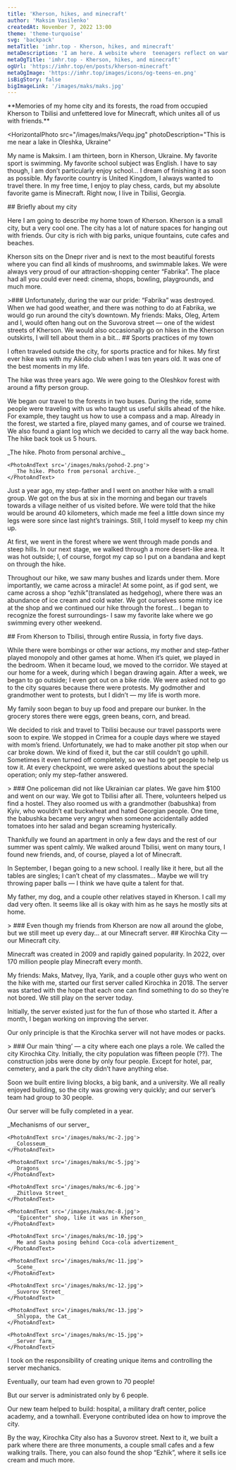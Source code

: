 ```yaml
---
title: 'Kherson, hikes, and minecraft'
author: 'Maksim Vasilenko'
createdAt: November 7, 2022 13:00
theme: 'theme-turquoise'
svg: 'backpack'
metaTitle: 'imhr.top - Kherson, hikes, and minecraft'
metaDescription: 'I am here. A website where  teenagers reflect on war and peace.'
metaOgTitle: 'imhr.top - Kherson, hikes, and minecraft'
ogUrl: 'https://imhr.top/en/posts/kherson-minecraft'
metaOgImage: 'https://imhr.top/images/icons/og-teens-en.png'
isBigStory: false
bigImageLink: '/images/maks/maks.jpg'
---
```


<Heading img="/images/maks/maks.jpg" />

<Medium>
  **Memories of my home city and its forests, the road from occupied Kherson to Tbilisi and unfettered love for Minecraft, which unites all of us with friends.**
</Medium>

<HorizontalPhoto
  src="/images/maks/Vequ.jpg"
  photoDescription="This is me near a lake in Oleshka, Ukraine"
>
  My name is Maksim. I am thirteen, born in Kherson, Ukraine. My favorite sport is swimming. My favorite school subject was English. I have to say though, I am don’t particularly enjoy school… I dream of finishing it as soon as possible. My favorite country is United Kingdom, I always wanted to travel there. In my free time, I enjoy to play chess, cards, but my absolute favorite game is Minecraft. Right now, I live in Tbilisi, Georgia.
</HorizontalPhoto>

<Medium>
  ## Briefly about my city

  Here I am going to describe my home town of Kherson. Kherson is a small city, but a very cool one. The city has a lot of nature spaces for hanging out with friends. Our city is rich with big parks, unique fountains, cute cafes and beaches.

  Kherson sits on the Dnepr river and is next to the most beautiful forests where you can find all kinds of mushrooms, and swimmable lakes. We were always very proud of our attraction-shopping center “Fabrika”. The place had all you could ever need: cinema, shops, bowling, playgrounds, and much more.

</Medium>

<Large>
  >### Unfortunately, during the war our pride: “Fabrika” was destroyed.
</Large>

<Medium>
  When we had good weather, and there was nothing to do at Fabrika, we would go run around the city’s downtown. My friends: Maks, Oleg, Artem and I, would often hang out on the Suvorova street — one of the widest streets of Kherson. We would also occasionally go on hikes in the Kherson outskirts, I will tell about them in a bit…
</Medium>

<Fullpage>
  <PhotoFullPage
    className="mt-2"
    src="/images/maks/kherson.jpg"
    text="My favorite street of Kherson. Photo taken from  https://khers-on.com"
  />
</Fullpage>

<Medium>
  ## Sports practices of my town

  I often traveled outside the city, for sports practice and for hikes. My first ever hike was with my Aikido club when I was ten years old. It was one of the best moments in my life.
  
  The hike was three years ago. We were going to the Oleshkov forest with around a fifty person group.

  We began our travel to the forests in two buses. During the ride, some people were traveling with us who taught us useful skills ahead of the hike. For example, they taught us how to use a compass and a map. Already in the forest, we started a fire, played many games, and of course we trained. We also found a giant log which we decided to carry all the way back home. The hike back took us 5 hours.

</Medium>

<Large>
  <Slider>
    <PhotoAndText src='/images/maks/pohod-1.png'>
      _The hike. Photo from personal archive._
    </PhotoAndText>

    <PhotoAndText src='/images/maks/pohod-2.png'>
      _The hike. Photo from personal archive._
    </PhotoAndText>

  </Slider>
</Large>

<Medium>
  Just a year ago, my step-father and I went on another hike with a small group. We got on the bus at six in the morning and began our travels towards a village neither of us visited before. We were told that the hike would be around 40 kilometers, which made me feel a little down since my legs were sore since last night’s trainings. Still, I told myself to keep my chin up.

  At first, we went in the forest where we went through made ponds and steep hills. In our next stage, we walked through a more desert-like area. It was hot outside; I, of course, forgot my cap so I put on a bandana and kept on through the hike.

  Throughout our hike, we saw many bushes and lizards under them. More importantly, we came across a miracle! At some point, as if god sent, we came across a shop “ezhik”(translated as hedgehog), where there was an abundance of ice cream and cold water. We got ourselves some minty ice at the shop and we continued our hike through the forest… I began to recognize the forest surroundings- I saw my favorite lake where we go swimming every other weekend.

</Medium>

<Medium>
  ## From Kherson to Tbilisi, through entire Russia, in forty five days.

  While there were bombings or other war actions, my mother and step-father played monopoly and other games at home. When it’s quiet, we played in the bedroom. When it became loud, we moved to the corridor. We stayed at our home for a week, during which I began drawing again. After a week, we began to go outside; I even got out on a bike ride. We were asked not to go to the city squares because there were protests. My godmother and grandmother went to protests, but I didn’t — my life is worth more.

  My family soon began to buy up food and prepare our bunker. In the grocery stores there were eggs, green beans, corn, and bread.

  We decided to risk and travel to Tbilisi because our travel passports were soon to expire. We stopped in Crimea for a couple days where we stayed with mom’s friend. Unfortunately, we had to make another pit stop when our car broke down. We kind of fixed it, but the car still couldn’t go uphill. Sometimes it even turned off completely, so we had to get people to help us tow it. At every checkpoint, we were asked questions about the special operation; only my step-father answered.
</Medium>

<Large>
  > ### One policeman did not like Ukrainian car plates. We gave him $100 and went on our way.
</Large>

<Medium>
  We got to Tbilisi after all. There, volunteers helped us find a hostel. They also roomed us with a grandmother (babushka) from Kyiv, who wouldn’t eat buckwheat and hated Georgian people. One time, the babushka became very angry when someone accidentally added tomatoes into her salad and began screaming hysterically.

  Thankfully we found an apartment in only a few days and the rest of our summer was spent calmly. We walked around Tbilisi, went on many tours, I found new friends, and, of course, played a lot of Minecraft.

  In September, I began going to a new school. I really like it here, but all the tables are singles; I can’t cheat of my classmates… Maybe we will try throwing paper balls — I think we have quite a talent for that. 

  My father, my dog, and a couple other relatives stayed in Kherson. I call my dad very often. It seems like all is okay with him as he says he mostly sits at home.

</Medium>

<Large>
  > ### Even though my friends from Kherson are now all around the globe, but we still meet up every day… at our Minecraft server.
</Large>

<Medium>
  ## Kirochka City — our Minecraft city.

  Minecraft was created in 2009 and rapidly gained popularity. In 2022, over 170 million people play Minecraft every month.

  My friends: Maks, Matvey, Ilya, Yarik, and a couple other guys who went on the hike with me, started our first server called Kirochka in 2018. The server was started with the hope that each one can find something to do so they’re not bored. We still play on the server today.
  
  Initially, the server existed just for the fun of those who started it. After a month, I began working on improving the server.

  Our only principle is that the Kirochka server will not have modes or packs.

</Medium>

<Large>
  > ### Our main ‘thing’ — a city where each one plays a role.
</Large>

<Medium>
  We called the city Kirochka City. Initially, the city population was fifteen people (??). The construction jobs were done by only four people. Except for hotel, par, cemetery, and a park the city didn’t have anything else.

  Soon we built entire living blocks, a big bank, and a university. We all really enjoyed building, so the city was growing very quickly; and our server’s team had group to 30 people.

  Our server will be fully completed in a year.

</Medium>

<Large>
  <Slider>
    <PhotoAndText src='/images/maks/mc-1.jpg'>
      _Mechanisms of our server_
    </PhotoAndText>

    <PhotoAndText src='/images/maks/mc-2.jpg'>
      _Colosseum_
    </PhotoAndText>

    <PhotoAndText src='/images/maks/mc-5.jpg'>
      _Dragons_
    </PhotoAndText>

    <PhotoAndText src='/images/maks/mc-6.jpg'>
      _Zhitlova Street_
    </PhotoAndText>

    <PhotoAndText src='/images/maks/mc-8.jpg'>
      _"Epicenter" shop, like it was in Kherson_
    </PhotoAndText>

    <PhotoAndText src='/images/maks/mc-10.jpg'>
      _Me and Sasha posing behind Coca-cola advertizement_
    </PhotoAndText>

    <PhotoAndText src='/images/maks/mc-11.jpg'>
      _Scene_
    </PhotoAndText>

    <PhotoAndText src='/images/maks/mc-12.jpg'>
      _Suvorov Street_
    </PhotoAndText>

    <PhotoAndText src='/images/maks/mc-13.jpg'>
      _Shlyopa, the Cat_
    </PhotoAndText>

    <PhotoAndText src='/images/maks/mc-15.jpg'>
      _Server farm_
    </PhotoAndText>

  </Slider> 
</Large>

<Medium>
  I took on the responsibility of creating unique items and controlling the server mechanics.

  Eventually, our team had even grown to 70 people!

  But our server is administrated only by 6 people.

  Our new team helped to build: hospital, a military draft center, police academy, and a townhall. Everyone contributed idea on how to improve the city.

  By the way, Kirochka City also has a Suvorov street. Next to it, we built a park where there are three monuments, a couple small cafes and a few walking trails. There, you can also found the shop “Ezhik”, where it sells ice cream and much more.

</Medium>


